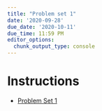 ---
title: "Problem set 1"
date: '2020-09-28'
due_date: '2020-10-11'
due_time: 11:59 PM
editor_options:
  chunk_output_type: console
---

# Instructions

- <i class="fas fa-file-pdf"></i> [Problem Set 1](/images/Week1_Questions.pdf)